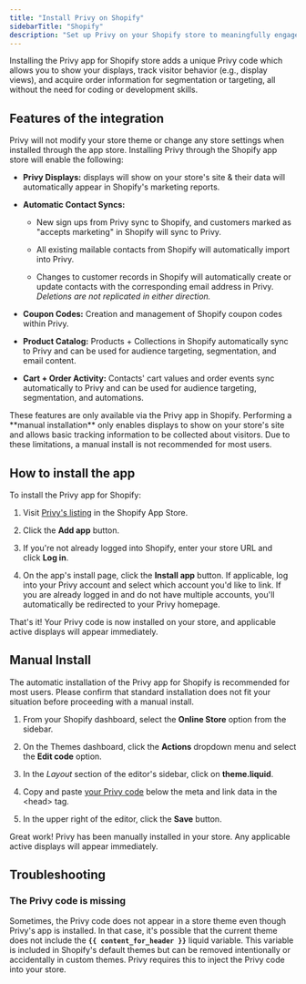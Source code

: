 ```yaml
---
title: "Install Privy on Shopify"
sidebarTitle: "Shopify"
description: "Set up Privy on your Shopify store to meaningfully engage with your customers."
---
```


Installing the Privy app for Shopify store adds a unique Privy code which allows you to show your displays, track visitor behavior (e.g., display views), and acquire order information for segmentation or targeting, all without the need for coding or development skills.

## Features of the integration

Privy will not modify your store theme or change any store settings when installed through the app store. Installing Privy through the Shopify app store will enable the following:

* **Privy Displays:** displays will show on your store's site & their data will automatically appear in Shopify's marketing reports.

* **Automatic Contact Syncs:**&#x20;

  * New sign ups from Privy sync to Shopify, and customers marked as "accepts marketing" in Shopify will sync to Privy.&#x20;

  * All existing mailable contacts from Shopify will automatically import into Privy. 

  * Changes to customer records in Shopify will automatically create or update contacts with the corresponding email address in Privy. *Deletions are not replicated in either direction.*

* **Coupon Codes:** Creation and management of Shopify coupon codes within Privy.

* **Product Catalog:** Products + Collections in Shopify automatically sync to Privy and can be used for audience targeting, segmentation, and email content.

* **Cart + Order Activity:** Contacts' cart values and order events sync automatically to Privy and can be used for audience targeting, segmentation, and automations.

<Warning>
  These features are only available via the Privy app in Shopify. Performing a **manual installation** only enables displays to show on your store's site and allows basic tracking information to be collected about visitors. Due to these limitations, a manual install is not recommended for most users. 
</Warning>

## How to install the app

To install the Privy app for Shopify:

1. Visit [Privy's listing](https://apps.shopify.com/privy) in the Shopify App Store. 

2. Click the **Add app** button. 

3. If you're not already logged into Shopify, enter your store URL and click **Log in**. 

4. On the app's install page, click the **Install app** button. If applicable, log into your Privy account and select which account you'd like to link. If you are already logged in and do not have multiple accounts, you'll automatically be redirected to your Privy homepage.



That's it! Your Privy code is now installed on your store, and applicable active displays will appear immediately.

## Manual Install

The automatic installation of the Privy app for Shopify is recommended for most users. Please confirm that standard installation does not fit your situation before proceeding with a manual install. 

1. From your Shopify dashboard, select the **Online Store** option from the sidebar. 

2. On the Themes dashboard, click the **Actions** dropdown menu and select the **Edit code** option. 

3. In the *Layout* section of the editor's sidebar, click on **theme.liquid**.

4. Copy and paste [your Privy code](https://dashboard.privy.com/settings/widget) below the meta and link data in the \<head> tag. 

5. In the upper right of the editor, click the **Save** button.



Great work! Privy has been manually installed in your store. Any applicable active displays will appear immediately. 

## Troubleshooting

### The Privy code is missing

Sometimes, the Privy code does not appear in a store theme even though Privy's app is installed. In that case, it's possible that the current theme does not include the **`{{ content_for_header }}`** liquid variable. This variable is included in Shopify's default themes but can be removed intentionally or accidentally in custom themes. Privy requires this to inject the Privy code into your store.